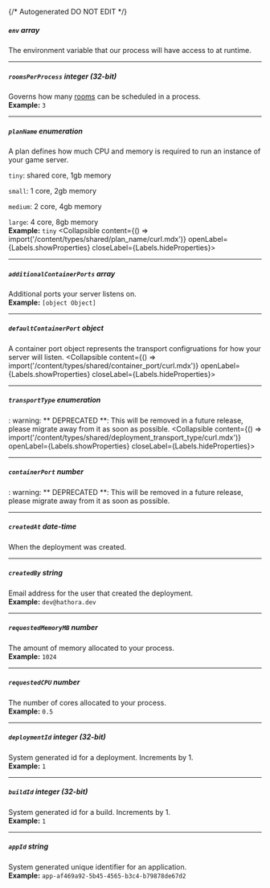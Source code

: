 {/* Autogenerated DO NOT EDIT  */}

##### `env` _array_
The environment variable that our process will have access to at runtime.

---
##### `roomsPerProcess` _integer (32-bit)_
Governs how many [rooms](https://hathora.dev/docs/concepts/hathora\-entities\#room) can be scheduled in a process.
<br/>
**Example:** `3`

---
##### `planName` _enumeration_
A plan defines how much CPU and memory is required to run an instance of your game server.

`tiny`: shared core, 1gb memory

`small`: 1 core, 2gb memory

`medium`: 2 core, 4gb memory

`large`: 4 core, 8gb memory
<br/>
**Example:** `tiny`
<Collapsible content={() => import('/content/types/shared/plan_name/curl.mdx')} openLabel={Labels.showProperties} closeLabel={Labels.hideProperties}>
</Collapsible>

---
##### `additionalContainerPorts` _array_
Additional ports your server listens on.
<br/>
**Example:** `[object Object]`

---
##### `defaultContainerPort` _object_
A container port object represents the transport configruations for how your server will listen.
<Collapsible content={() => import('/content/types/shared/container_port/curl.mdx')} openLabel={Labels.showProperties} closeLabel={Labels.hideProperties}>
</Collapsible>

---
##### `transportType` _enumeration_
: warning: \*\* DEPRECATED \*\*: This will be removed in a future release, please migrate away from it as soon as possible.
<Collapsible content={() => import('/content/types/shared/deployment_transport_type/curl.mdx')} openLabel={Labels.showProperties} closeLabel={Labels.hideProperties}>
</Collapsible>

---
##### `containerPort` _number_
: warning: \*\* DEPRECATED \*\*: This will be removed in a future release, please migrate away from it as soon as possible.

---
##### `createdAt` _date-time_
When the deployment was created.

---
##### `createdBy` _string_
Email address for the user that created the deployment.
<br/>
**Example:** `dev@hathora.dev`

---
##### `requestedMemoryMB` _number_
The amount of memory allocated to your process.
<br/>
**Example:** `1024`

---
##### `requestedCPU` _number_
The number of cores allocated to your process.
<br/>
**Example:** `0.5`

---
##### `deploymentId` _integer (32-bit)_
System generated id for a deployment. Increments by 1.
<br/>
**Example:** `1`

---
##### `buildId` _integer (32-bit)_
System generated id for a build. Increments by 1.
<br/>
**Example:** `1`

---
##### `appId` _string_
System generated unique identifier for an application.
<br/>
**Example:** `app-af469a92-5b45-4565-b3c4-b79878de67d2`


